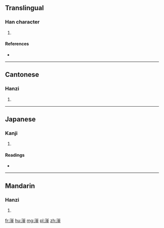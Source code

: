 ==Translingual==

===Han character===
{{Han char|rn=85|rad=水|as=10|sn=13|four=3811<sub>9</sub>|canj=水金大金 (ECKC)}}

# {{defn|Han|sort=水10}}

====References====
* {{Han ref|kx=0642.240|dkj=18027|dj=1050.050|hdz=31702.050|uh=6ECF|ud=28367|bh=DE58|bd=56920}}

----

==Cantonese==

===Hanzi===
{{yue-hanzi|jyut=|y=fu2}}

# {{defn|lang=yue|sort=水10}}

----

==Japanese==

===Kanji===
{{ja-kanji|grade=|rs=水10}}

# {{defn|lang=ja|sort=水10}}

====Readings====
* {{ja-readings|on=[[ふ]] (fu), [[ぶ]] (bu)|kun=}}

----

==Mandarin==

===Hanzi===
{{cmn-hanzi|pin=[[fǔ]] ([[fu3]]), [[gǔ]] ([[gu3]])|wg=fu<sup>3</sup>, ku<sup>3</sup>}}

# {{defn|lang=cmn|sort=水10}}

[[fr:滏]]
[[hu:滏]]
[[mg:滏]]
[[pl:滏]]
[[zh:滏]]